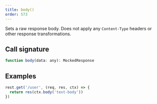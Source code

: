 ```yaml
---
title: body()
order: 573
---
```


Sets a raw response body. Does not apply any `Content-Type` headers or other response transformations.

## Call signature

```js
function body(data: any): MockedResponse
```

## Examples

```js showLineNumbers
rest.get('/user', (req, res, ctx) => {
  return res(ctx.body('text-body'))
})
```
